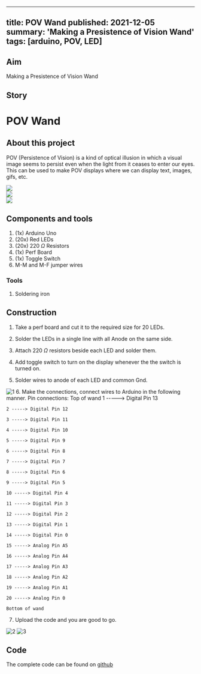 <!-- ---
title: POV Wand
tags: [arduino, POV, LED]
layout: article
mode: normal
type: article
sharing: true
author: Bhavya Jain
show_author_profile: true
show_title: true
full_width: false
header: true
cover: /assets/images/blog/thumbnails/POV Wand.png
--- -->
---
title: POV Wand
published: 2021-12-05
summary: 'Making a Presistence of Vision Wand'
tags: [arduino, POV, LED]
---
## Aim
Making a Presistence of Vision Wand
<!--more-->
## Story
# POV Wand

## About this project

POV (Persistence of Vision) is a kind of optical illusion in which a visual image seems to persist even when the light from it ceases to enter our eyes. This can be used to make POV displays where we can display text, images, gifs, etc.

<div class="swiper swiper-demo">
  <div class="swiper__wrapper">
    <div class="swiper__slide"><img class="image image" src="{{site.baseurl}}/assets/images/blog/POV-Wand/o1.png"/></div>
    <div class="swiper__slide"><img class="image image" src="{{site.baseurl}}/assets/images/blog/POV-Wand/o2.png"/></div>
    <div class="swiper__slide"><img class="image image" src="{{site.baseurl}}/assets/images/blog/POV-Wand/o3.png"/></div>
  </div>
  <div class="swiper__button swiper__button--prev fas fa-chevron-left"></div>
  <div class="swiper__button swiper__button--next fas fa-chevron-right"></div>
</div>

<style>
.swiper-demo {
  height: auto;
}
</style>
<script>
{%- include scripts/lib/swiper.js -%}
var SOURCES = window.TEXT_VARIABLES.sources;
window.Lazyload.js(SOURCES.jquery, function() {
  $('.swiper-demo').swiper();
});
</script>


## Components and tools

1.  (1x) Arduino Uno
2.  (20x) Red LEDs
3.  (20x) 220 $\Omega$ Resistors
4.  (1x) Perf Board
5.  (1x) Toggle Switch
6.  M-M and M-F jumper wires

### Tools

1.  Soldering iron

## Construction

1.  Take a perf board and cut it to the required size for 20 LEDs.
    
2.  Solder the LEDs in a single line with all Anode on the same side.
    
3.  Attach 220 $\Omega$ resistors beside each LED and solder them.
    
4.  Add toggle switch to turn on the display whenever the the switch is turned on.
    
5.  Solder wires to anode of each LED and common Gnd.
    
<Image
  src='/static/images/blog/POV-Wand/1.png'
  alt='1'
  width='auto'
  height='auto'
/>
6.  Make the connections, connect wires to Arduino in the following manner.
    Pin connections:
    Top of wand
    1 -----> Digital Pin 13
    
    2 -----> Digital Pin 12
    
    3 -----> Digital Pin 11
    
    4 -----> Digital Pin 10
    
    5 -----> Digital Pin 9
    
    6 -----> Digital Pin 8
    
    7 -----> Digital Pin 7
    
    8 -----> Digital Pin 6
    
    9 -----> Digital Pin 5
    
    10 -----> Digital Pin 4
    
    11 -----> Digital Pin 3
    
    12 -----> Digital Pin 2
    
    13 -----> Digital Pin 1
    
    14 -----> Digital Pin 0
    
    15 -----> Analog Pin A5
    
    16 -----> Analog Pin A4
    
    17 -----> Analog Pin A3
    
    18 -----> Analog Pin A2
    
    19 -----> Analog Pin A1
    
    20 -----> Analog Pin 0
    
    Bottom of wand
    
7.  Upload the code and you are good to go.
    
<Image
  src='/static/images/blog/POV-Wand/2.png'
  alt='2'
  width='auto'
  height='auto'
/>
<Image
  src='/static/images/blog/POV-Wand/3.png'
  alt='3'
  width='auto'
  height='auto'
/>

## Code

The complete code can be found on [github]( https://github.com/jainbhavya832/POV_Wand)


<EmbedItem url='https://www.youtube.com/embed/aroFEp9cHeM' />